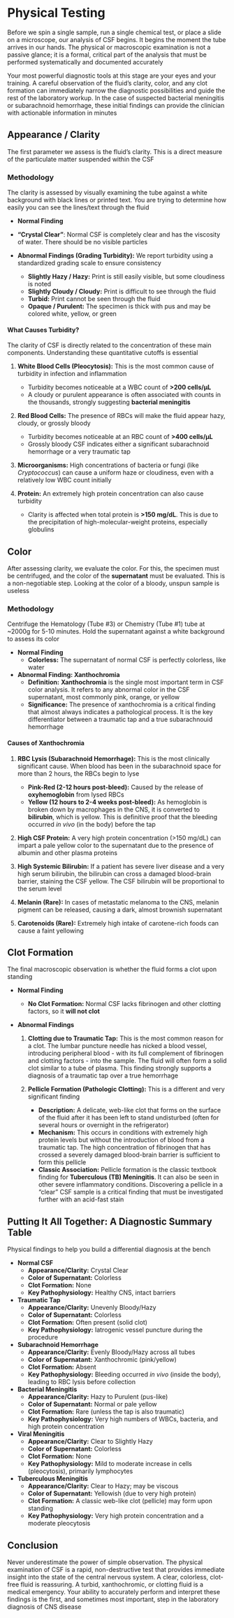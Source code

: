 # Physical Testing {-}

Before we spin a single sample, run a single chemical test, or place a slide on a microscope, our analysis of CSF begins. It begins the moment the tube arrives in our hands. The physical or macroscopic examination is not a passive glance; it is a formal, critical part of the analysis that must be performed systematically and documented accurately

Your most powerful diagnostic tools at this stage are your eyes and your training. A careful observation of the fluid's clarity, color, and any clot formation can immediately narrow the diagnostic possibilities and guide the rest of the laboratory workup. In the case of suspected bacterial meningitis or subarachnoid hemorrhage, these initial findings can provide the clinician with actionable information in minutes

## **Appearance / Clarity** {-}

The first parameter we assess is the fluid's clarity. This is a direct measure of the particulate matter suspended within the CSF

### **Methodology** {-}

The clarity is assessed by visually examining the tube against a white background with black lines or printed text. You are trying to determine how easily you can see the lines/text through the fluid

*   **Normal Finding**
  *   **"Crystal Clear"**: Normal CSF is completely clear and has the viscosity of water. There should be no visible particles

*   **Abnormal Findings (Grading Turbidity):** We report turbidity using a standardized grading scale to ensure consistency
    *   **Slightly Hazy / Hazy:** Print is still easily visible, but some cloudiness is noted
    *   **Slightly Cloudy / Cloudy:** Print is difficult to see through the fluid
    *   **Turbid:** Print cannot be seen through the fluid
    *   **Opaque / Purulent:** The specimen is thick with pus and may be colored white, yellow, or green

#### **What Causes Turbidity?** {-}

The clarity of CSF is directly related to the concentration of these main components. Understanding these quantitative cutoffs is essential

1.  **White Blood Cells (Pleocytosis):** This is the most common cause of turbidity in infection and inflammation
    *   Turbidity becomes noticeable at a WBC count of **>200 cells/µL**
    *   A cloudy or purulent appearance is often associated with counts in the thousands, strongly suggesting **bacterial meningitis**

2.  **Red Blood Cells:** The presence of RBCs will make the fluid appear hazy, cloudy, or grossly bloody
    *   Turbidity becomes noticeable at an RBC count of **>400 cells/µL**
    *   Grossly bloody CSF indicates either a significant subarachnoid hemorrhage or a very traumatic tap

3.  **Microorganisms:** High concentrations of bacteria or fungi (like *Cryptococcus*) can cause a uniform haze or cloudiness, even with a relatively low WBC count initially

4.  **Protein:** An extremely high protein concentration can also cause turbidity
    *   Clarity is affected when total protein is **>150 mg/dL**. This is due to the precipitation of high-molecular-weight proteins, especially globulins

## **Color** {-}

After assessing clarity, we evaluate the color. For this, the specimen must be centrifuged, and the color of the **supernatant** must be evaluated. This is a non-negotiable step. Looking at the color of a bloody, unspun sample is useless

### **Methodology** {-}
Centrifuge the Hematology (Tube #3) or Chemistry (Tube #1) tube at ~2000g for 5-10 minutes. Hold the supernatant against a white background to assess its color

*   **Normal Finding**
    *   **Colorless:** The supernatant of normal CSF is perfectly colorless, like water

*   **Abnormal Finding: Xanthochromia**
    *   **Definition:** **Xanthochromia** is the single most important term in CSF color analysis. It refers to any abnormal color in the CSF supernatant, most commonly pink, orange, or yellow
    *   **Significance:** The presence of xanthochromia is a critical finding that almost always indicates a pathological process. It is the key differentiator between a traumatic tap and a true subarachnouid hemorrhage

#### **Causes of Xanthochromia** {-}

1.  **RBC Lysis (Subarachnoid Hemorrhage):** This is the most clinically significant cause. When blood has been in the subarachnoid space for more than 2 hours, the RBCs begin to lyse
    *   **Pink-Red (2-12 hours post-bleed):** Caused by the release of **oxyhemoglobin** from lysed RBCs
    *   **Yellow (12 hours to 2-4 weeks post-bleed):** As hemoglobin is broken down by macrophages in the CNS, it is converted to **bilirubin**, which is yellow. This is definitive proof that the bleeding occurred *in vivo* (in the body) before the tap

2.  **High CSF Protein:** A very high protein concentration (>150 mg/dL) can impart a pale yellow color to the supernatant due to the presence of albumin and other plasma proteins

3.  **High Systemic Bilirubin:** If a patient has severe liver disease and a very high serum bilirubin, the bilirubin can cross a damaged blood-brain barrier, staining the CSF yellow. The CSF bilirubin will be proportional to the serum level

4.  **Melanin (Rare):** In cases of metastatic melanoma to the CNS, melanin pigment can be released, causing a dark, almost brownish supernatant

5.  **Carotenoids (Rare):** Extremely high intake of carotene-rich foods can cause a faint yellowing

## **Clot Formation** {-}

The final macroscopic observation is whether the fluid forms a clot upon standing

*   **Normal Finding**
    *   **No Clot Formation:** Normal CSF lacks fibrinogen and other clotting factors, so it **will not clot**

*   **Abnormal Findings**

    1.  **Clotting due to Traumatic Tap:** This is the most common reason for a clot. The lumbar puncture needle has nicked a blood vessel, introducing peripheral blood - with its full complement of fibrinogen and clotting factors - into the sample. The fluid will often form a solid clot similar to a tube of plasma. This finding strongly supports a diagnosis of a traumatic tap over a true hemorrhage

    2.  **Pellicle Formation (Pathologic Clotting):** This is a different and very significant finding
        *   **Description:** A delicate, web-like clot that forms on the surface of the fluid after it has been left to stand undisturbed (often for several hours or overnight in the refrigerator)
        *   **Mechanism:** This occurs in conditions with extremely high protein levels but without the introduction of blood from a traumatic tap. The high concentration of fibrinogen that has crossed a severely damaged blood-brain barrier is sufficient to form this pellicle
        *   **Classic Association:** Pellicle formation is the classic textbook finding for **Tuberculous (TB) Meningitis**. It can also be seen in other severe inflammatory conditions. Discovering a pellicle in a "clear" CSF sample is a critical finding that must be investigated further with an acid-fast stain

## **Putting It All Together: A Diagnostic Summary Table** {-}

Physical findings to help you build a differential diagnosis at the bench

*   **Normal CSF**
    *   **Appearance/Clarity:** Crystal Clear
    *   **Color of Supernatant:** Colorless
    *   **Clot Formation:** None
    *   **Key Pathophysiology:** Healthy CNS, intact barriers

*   **Traumatic Tap**
    *   **Appearance/Clarity:** Unevenly Bloody/Hazy
    *   **Color of Supernatant:** Colorless
    *   **Clot Formation:** Often present (solid clot)
    *   **Key Pathophysiology:** Iatrogenic vessel puncture during the procedure

*   **Subarachnoid Hemorrhage**
    *   **Appearance/Clarity:** Evenly Bloody/Hazy across all tubes
    *   **Color of Supernatant:** Xanthochromic (pink/yellow)
    *   **Clot Formation:** Absent
    *   **Key Pathophysiology:** Bleeding occurred *in vivo* (inside the body), leading to RBC lysis before collection

*   **Bacterial Meningitis**
    *   **Appearance/Clarity:** Hazy to Purulent (pus-like)
    *   **Color of Supernatant:** Normal or pale yellow
    *   **Clot Formation:** Rare (unless the tap is also traumatic)
    *   **Key Pathophysiology:** Very high numbers of WBCs, bacteria, and high protein concentration

*   **Viral Meningitis**
    *   **Appearance/Clarity:** Clear to Slightly Hazy
    *   **Color of Supernatant:** Colorless
    *   **Clot Formation:** None
    *   **Key Pathophysiology:** Mild to moderate increase in cells (pleocytosis), primarily lymphocytes

*   **Tuberculous Meningitis**
    *   **Appearance/Clarity:** Clear to Hazy; may be viscous
    *   **Color of Supernatant:** Yellowish (due to very high protein)
    *   **Clot Formation:** A classic web-like clot (pellicle) may form upon standing
    *   **Key Pathophysiology:** Very high protein concentration and a moderate pleocytosis

## **Conclusion** {-}

Never underestimate the power of simple observation. The physical examination of CSF is a rapid, non-destructive test that provides immediate insight into the state of the central nervous system. A clear, colorless, clot-free fluid is reassuring. A turbid, xanthochromic, or clotting fluid is a medical emergency. Your ability to accurately perform and interpret these findings is the first, and sometimes most important, step in the laboratory diagnosis of CNS disease
